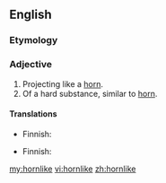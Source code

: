 ==English==

===Etymology===
{{suffix|en|horn|like}}

===Adjective===
{{en-adj|-}}

# Projecting like a [[horn]].
# Of a hard substance, similar to [[horn]].

====Translations====
{{trans-top|projecting like horn}}
* Finnish: {{t|fi|sarvimainen}}
{{trans-mid}}
{{trans-bottom}}

{{trans-top|similar to horn}}
* Finnish: {{t|fi|sarvimainen}}
{{trans-mid}}
{{trans-bottom}}

[[my:hornlike]]
[[vi:hornlike]]
[[zh:hornlike]]